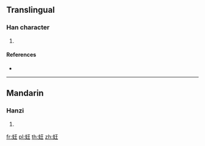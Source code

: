 {{character info/new}}
==Translingual==

===Han character===
{{Han char|rn=142|rad=虫|as=04|sn=10|four=|canj=LIMG}}

# {{defn|Han|sort=虫04}}

====References====
* {{Han ref|kx=1078.130|dkj=32886|dj=1547.120|hdz=42836.060|uh=869F|ud=34463}}

----

==Mandarin==

===Hanzi===
{{cmn-hanzi|pin=[[wáng]] ([[wang2]])|wg=wang<sup>2</sup>}}

# {{defn|lang=cmn|sort=虫04}}

[[fr:蚟]]
[[pl:蚟]]
[[th:蚟]]
[[zh:蚟]]
